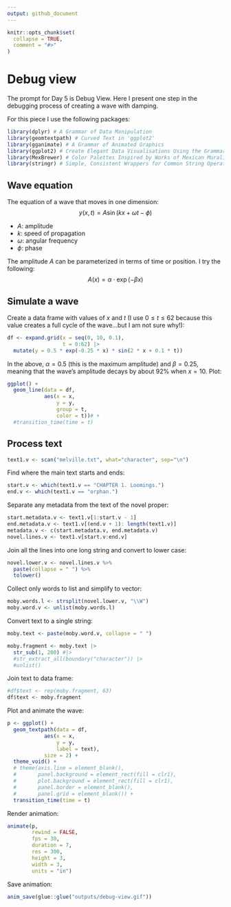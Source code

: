 ```yaml
---
output: github_document
---
```


<!-- README.md is generated from README.Rmd. Please edit that file -->

```r
knitr::opts_chunk$set(
  collapse = TRUE,
  comment = "#>"
)
```

# Debug view

<!-- badges: start -->
<!-- badges: end -->

The prompt for Day 5 is Debug View. Here I present one step in the debugging process of creating a wave with damping.

For this piece I use the following packages:
```r
library(dplyr) # A Grammar of Data Manipulation
library(geomtextpath) # Curved Text in 'ggplot2'
library(gganimate) # A Grammar of Animated Graphics
library(ggplot2) # Create Elegant Data Visualisations Using the Grammar of Graphics
library(MexBrewer) # Color Palettes Inspired by Works of Mexican Muralists
library(stringr) # Simple, Consistent Wrappers for Common String Operations
```


## Wave equation

The equation of a wave that moves in one dimension:
$$
y(x, t) = A\sin(kx + \omega t - \phi)
$$

- $A$: amplitude
- $k$: speed of propagation
- $\omega$: angular frequency
- $\phi$: phase

The amplitude $A$ can be parameterized in terms of time or position. I try the following:
$$
A(x) = \alpha\cdot\exp(-\beta x)
$$

## Simulate a wave

Create a data frame with values of $x$ and $t$ (I use $0 \le t \le 62$ because this value creates a full cycle of the wave...but I am not sure why!):
```r
df <- expand.grid(x = seq(0, 10, 0.1),
                  t = 0:62) |>
  mutate(y = 0.5 * exp(-0.25 * x) * sin(2 * x + 0.1 * t))
```

In the above, $\alpha = 0.5$ (this is the maximum amplitude) and $\beta = 0.25$, meaning that the wave's amplitude decays by about 92% when $x=10$. Plot:
```r
ggplot() + 
  geom_line(data = df,
            aes(x = x, 
                y = y,
                group = t,
                color = t))# +
  #transition_time(time = t)
```

## Process text

```r
text1.v <- scan("melville.txt", what="character", sep="\n")
```

Find where the main text starts and ends:
```r
start.v <- which(text1.v == "CHAPTER 1. Loomings.")
end.v <- which(text1.v == "orphan.")
```

Separate any metadata from the text of the novel proper:
```r
start.metadata.v <- text1.v[1:start.v - 1]
end.metadata.v <- text1.v[(end.v + 1): length(text1.v)]
metadata.v <- c(start.metadata.v, end.metadata.v)
novel.lines.v <- text1.v[start.v:end.v]
```

Join all the lines into one long string and convert to lower case:
```r
novel.lower.v <- novel.lines.v %>%
  paste(collapse = " ") %>%
  tolower()
```

Collect only words to list and simplify to vector:
```r
moby.words.l <- strsplit(novel.lower.v, "\\W")
moby.word.v <- unlist(moby.words.l)
```

Convert text to a single string:
```r
moby.text <- paste(moby.word.v, collapse = " ")
```

```r
moby.fragment <- moby.text |>
  str_sub(1, 200) #|> 
  #str_extract_all(boundary("character")) |> 
  #unlist()
```

Join text to data frame:
```r
#df$text <- rep(moby.fragment, 63)
df$text <- moby.fragment
```

Plot and animate the wave:
```r
p <- ggplot() + 
  geom_textpath(data = df,
            aes(x = x, 
                y = y,
                label = text),
            size = 2) +
  theme_void() +
  # theme(axis.line = element_blank(),
  #       panel.background = element_rect(fill = clr1),
  #       plot.background = element_rect(fill = clr1),
  #       panel.border = element_blank(),
  #       panel.grid = element_blank()) +
  transition_time(time = t)
```

Render animation:
```r
animate(p, 
        rewind = FALSE,
        fps = 30,
        duration = 7,
        res = 300,
        height = 3, 
        width = 3, 
        units = "in")
```

Save animation:
```r
anim_save(glue::glue("outputs/debug-view.gif"))
```



